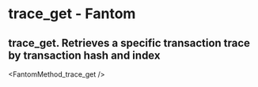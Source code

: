 # trace_get - Fantom

## trace_get. Retrieves a specific transaction trace by transaction hash and index


<FantomMethod_trace_get />
